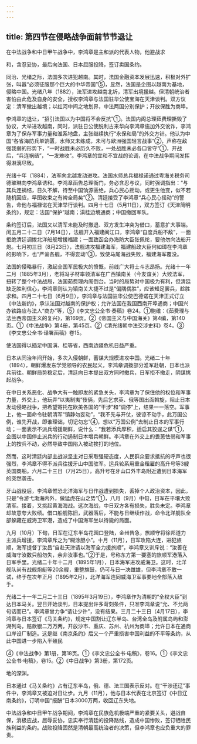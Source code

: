 ```yaml
---
---
---
```

title: 第四节在侵略战争面前节节退让
---



在中法战争和中日甲午战争中，李鸿章是主和派的代表人物，他避战求

和，含忍妥协，最后向法国、日本屈服投降，签订卖国条约。

同治、光绪之际，法国多次进犯越南。其时，法国金融资本发展迅速，积极对外扩张，叫嚣“必须征服那个巨大的中华帝国”⑤，显然，法国是企图以越南为基地，侵略中国。光绪八年（1882），法军进攻越南北圻，清军出境援越。但清朝统治者害怕由此危及自身的安全，授权李鸿章与法国驻华公使宝海在天津谈判。双方议定：清军撤出越境；以红河中间之地划界，中法两国分别保护；开放保胜为商埠。

李鸿章的退让，“招引法国以为中国将不会反抗”①。法国内阁总理茹费理撕毁了协议，大举进攻越南，同时，派驻日公使脱利古来华向李鸿章施加外交讹诈，李鸿章为了保存军事力量和淮系地盘，主张继续执行“永保和局”的外交方针。他认为中国“各省海防兵单饷匮，水师又未练成，未可与欧洲强国轻言战事”②，声称在敌强我弱的形势下，“一时战胜未必历久不败，一处战胜未必各口皆守”①，开战后，“兵连祸结”，“一发难收”。李鸿章的宜和不宜战的论调，在中法战争期间发挥得淋漓尽致。

光绪十年（1884），法军向北越发动进攻。法国水师总兵福禄诺通过粤海关税务司德璀琳向李鸿章诱和。李鸿章函告总理衙门，务必含忍与议，同时强调指出：“与其兵连祸结，日久不解，待至中国饷源匮绝，兵心民心摇动，或更生他变，似不若随机因应，早图收束之有裨全局矣”②。清廷接受了李鸿章“兵心民心摇动”的警告，命他与福禄诺在天津举行谈判。四月十七日（5月11日），双方签订《天津简明条约》，规定：法国“保护”越南；滇桂边境通商；中国撤回军队。

条约签订后，法国又以清军未能及时撤退、双方发生冲突为借口，蓄意扩大事端。闰五月二十二日（7月14日），法舰开入福建闽江口，李鸿章“自度兵船不敌”，一面拒绝清廷调拨北洋船舰增援福建；一面致函会办海防大臣张佩纶，要他勿向法船开炮。七月初三日（8月23日），法舰进攻福建海军，福建船政大臣何如璋在李鸿章的影响下，也“严谕各舰，不得妄动”③，致使马尾海战失败，福建海军覆没。

法国的侵略暴行，激起全国军民极大的愤慨，前线广大将士斗志昂扬。光绪十一年二月（1885年3月），老将冯子材率领清军在广西镇南关（今友谊关）大败法军，扭转了整个中法战局，法国茹费理内阁倒台。当时的局势对中国极为有利，但清廷缺乏胜利信心，李鸿章则认为镇南关大捷不过是“偏隅偶胜”，应该知足罢兵，趁胜求和。四月二十七日（6月9日），李鸿章与法国驻华公使巴德诺在天津正式订立《中法新约》，承认法国对越南的保护权；允许法国在我国西南开埠通商；中国兴办铁路应与法人“商办”等，⑤《李文忠公全书·奏稿》卷24。①鲍维：《茹费理与法兰西帝国主义的复兴》，第169页。②《帝国主义与中国海关》第4编，第140页。①《中法战争》第4册，第45页。②《清光绪朝中法交涉史料》卷4。③《李文忠公全书·译署函稿》卷15。

使法国得以插足中国滇、桂等省，西南边疆危机日益严重。

日本从同治年间开始，多次入侵朝鲜，蓄谋大规模进攻中国。光绪二十年（1894），朝鲜爆发东学党领导的农民起义，李鸿章调拨部分淮军赴朝，日本也派兵前往。朝鲜局势稳定后，清廷向日本提出双方同时撤兵，日军拒不撤走，阴谋挑起战争。

在中日关系恶化、战争大有一触即发的紧急关头，李鸿章为了保住他的权位和军事力量，外交上，他玩弄“以夷制夷”伎俩，先后乞求英、俄等国出面斡旋，阻止日本发动侵略战争，把希望寄托在欧美各国的“干涉”和“调停”上，结果一一落空。军事上，他一面命令驻朝清军“镇静勿妄动”，“我不先与开仗，彼谅不动手，此万国公例，谁先开战，即谁理诎，切记勿忘”④，想以“万国公例”去制止日本的军事行动；一面表示不派兵增援朝鲜，说什么：“我若添兵厚积，适启其狡逞之谋”①，企图以中国停止派兵的行动遏制日本增兵朝鲜。李鸿章在外交上的畏葸怯弱和军事上的按兵不动，必然导致中国陷入被动挨打的地位。

然而，这时清廷内部主战派坚主对日采取强硬态度，人民群众要求抵抗的呼声也很强烈，李鸿章不得不派兵往援牙山中国驻军。运兵轮系用重金租雇的高升号等3艘英国商船。六月二十三日（7月25日），高升号在牙山口外丰岛附近遭到日本海军的突然袭击。

牙山战役后，李鸿章惟恐北洋海军与日作战遭到损失，丢掉个人政治资本，因此，只是“令游弋渤海内外，做猛虎在山之势”①，八月（9月）中旬，日军在平壤大败清军。接着，又挑起黄海海战。这次海战，中日双方各有损失，胜负未定。李鸿章却故意夸大败绩。借口船舰陈旧，武器落后，不能与日继续作战，命令北洋舰队全部躲藏在威海卫军港，造成了中国海军坐以待毙的局面。

九月（10月）下旬，日军在辽东半岛花园口登陆，金州告急，旅顺守将徐邦道力主派兵增援，李鸿章斥之为“糊涂胆小”。十月（11月），日军攻陷大连，进犯旅顺，海军提督丁汝昌“自赴天津请以海军全力援旅顺”，李鸿章又训斥说：“汝善在威海守汝数只船勿失，余非汝事也。”②于是，号称东方第一要塞的旅顺军港落入日军手里。光绪二十年十二月（1895年1月），日本海军进攻威海卫。这时，北洋舰队尚有战舰炮艇等20余艘，重整旗鼓，仍可与日一决雌雄，但李鸿章不敢一试，终于在次年正月（1895年2月），北洋海军连同威海卫军事要地全部落入敌手。

光绪二十一年二月二十三日（1895年3月19日），李鸿章作为清朝的“全权大臣”到达日本马关。翌日开始谈判，日本提出许多苛刻条件，只准李鸿章说“允、不允两句话而已”。李鸿章曾力争“请让少许”，没有结果。三月二十三日（4月17日），李鸿章与日本签订《马关条约》，规定中国割让辽东半岛、台湾全岛及附属岛屿和澎湖列岛，赔款银二万万两，开放沙市、重庆、苏州、杭州为商埠；允许日本在通商口岸设厂制造。这是继《南京条约》后又一个严重损害中国利益的不平等条约，从此中国进一步陷入半殖民

④《中法战争》第1册，第18页。①《李文忠公全书·电稿》，卷16。①《李文忠公全书·电稿》，卷15。②《中日战争》第3册，第172页。

地的深渊。

日本通过《马关条约》占有辽东半岛，俄、德、法三国表示反对。在“干涉还辽”事件中，李鸿章又被迫对日让步。九月（11月），他与日本代表在北京签订《中日辽南条约》，订明中国“报酬”日本3000万两，收回辽东失地。

中法战争和中日甲午战争期间，李鸿章在民族危机极端严重的紧要关头，避战自保，消极应战，屈辱妥协，忠实奉行清廷的投降路线，造成中国惨败，签订牺牲民族利益的条约。战败投降固然是清朝最高统治者的决策，但李鸿章也应负重大的罪责。